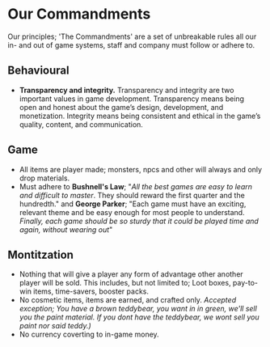 # Our Commandments

Our principles; 'The Commandments' are a set of unbreakable rules all our in- and out of game systems, staff and company must follow or adhere to.

## Behavioural

* **Transparency and integrity.** Transparency and integrity are two important values in game development. Transparency means being open and honest about the game’s design, development, and monetization. Integrity means being consistent and ethical in the game’s quality, content, and communication.

## Game

* All items are player made; monsters, npcs and other will always and only drop materials.
* Must adhere to **Bushnell's Law**; "*All the best games are easy to learn and difficult to master*. They should reward the first quarter and the hundredth." and **George Parker**; "Each game must have an exciting, relevant theme and be easy enough for most people to understand. *Finally, each game should be so sturdy that it could be played time and again, without wearing out*"

## Montitzation

* Nothing that will give a player any form of advantage other another player will be sold. This includes, but not limited to; Loot boxes, pay-to-win items, time-savers, booster packs.
* No cosmetic items, items are earned, and crafted only. *Accepted exception; You have a brown teddybear, you want in in green, we'll sell you the paint material. If you dont have the teddybear, we wont sell you paint nor said teddy.)*
* No currency coverting to in-game money.